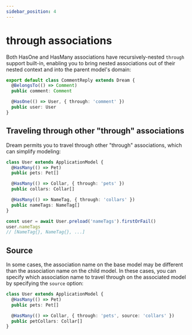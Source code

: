 ```yaml
---
sidebar_position: 4
---
```


# through associations

Both HasOne and HasMany associations have recursively-nested `through` support built-in, enabling you to bring nested associations out of their nested context and into the parent model's domain:

```ts
export default class CommentReply extends Dream {
  @BelongsTo(() => Comment)
  public comment: Comment

  @HasOne(() => User, { through: 'comment' })
  public user: User
}
```

## Traveling through other "through" associations

Dream permits you to travel through other "through" associations, which can simplify modeling:

```ts
class User extends ApplicationModel {
  @HasMany(() => Pet)
  public pets: Pet[]

  @HasMany(() => Collar, { through: 'pets' })
  public collars: Collar[]

  @HasMany(() => NameTag, { through: 'collars' })
  public nameTags: NameTag[]
}

const user = await User.preload('nameTags').firstOrFail()
user.nameTags
// [NameTag{}, NameTag{}, ...]
```

## Source

In some cases, the association name on the base model may be different than the association name on the child model. In these cases, you can specify which association name to travel through on the associated model by specifying the `source` option:

```ts
class User extends ApplicationModel {
  @HasMany(() => Pet)
  public pets: Pet[]

  @HasMany(() => Collar, { through: 'pets', source: 'collars' })
  public petCollars: Collar[]
}
```
